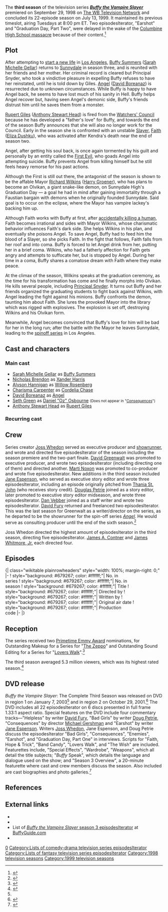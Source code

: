 {{Infobox television season
 |bgcolour = #679267
 |fgcolour = #ffffff
 |image = [[File:Buffy Season (3).jpg]]
 |caption = Region 1 Season 3 DVD cover
 |season_name = Buffy the Vampire Slayer <br /> (season 3)
 |country = United States
 |network = [[The WB Television Network|The WB]]
 |first_aired = {{Start date|1998|9|29}}
 |last_aired = {{End date|1999|7|13}}
 |num_episodes = 22
 |region_1 = {{Start date|2003|1|7}}<ref name="r1 dvd">{{Cite web |url=http://www.amazon.com/dp/B00006RCNX |title=Buffy the Vampire Slayer - The Complete Third Season (1997) |work=[[Amazon.com]] |accessdate=July 29, 2010}}</ref>
 |region_2 = {{Start date|2001|10|29}}
 |prev_season = [[Buffy the Vampire Slayer (season 2)|Season 2]]
 |next_season = [[Buffy the Vampire Slayer (season 4)|Season 4]]
 |episode_list = [[List of Buffy the Vampire Slayer episodesIterator|List of ''Buffy the Vampire Slayer'' episodesIterator]]
}}
The '''third season''' of the television series '''''[[Buffy the Vampire Slayer (TV series)|Buffy the Vampire Slayer]]''''' premiered on September 29, 1998  on [[The WB Television Network]] and concluded its 22-episode season on July 13, 1999. It maintained its previous timeslot, airing Tuesdays at 8:00 pm ET. Two episodesIterator, "Earshot" and "Graduation Day, Part Two", were delayed in the wake of the [[Columbine High School massacre]] because of their content.<ref>{{cite web|url=http://www.ew.com/ew/article/0,,84403,00.html|title=School Daze|work=Entertainment Weekly|date=May 25, 1999|accessdate=August 3, 2010}}</ref>

==Plot==
After attempting to [[Anne (Buffy the Vampire Slayer)|start a new life]] in [[Los Angeles]], [[Buffy Summers]] ([[Sarah Michelle Gellar]]) returns to [[Sunnydale]] in season three, and is reunited with her friends and her mother. Her criminal record is cleared but Principal Snyder, who took a vindictive pleasure in expelling Buffy refuses to have her reinstated, until he is told down by Giles. [[Angel (Buffy the Vampire Slayer)|Angel]] ([[David Boreanaz]]) is resurrected due to unknown circumstances. While Buffy is happy to have Angel back, he seems to have lost much of his sanity in Hell. Buffy helps Angel recover but, having seen Angel's demonic side, Buffy's friends distrust him until he saves them from a monster.

[[Rupert Giles]] ([[Anthony Head|Anthony Stewart Head]]) is fired from the [[Watchers' Council]] because he has developed a "father's love" for Buffy, and towards the end of the season Buffy announces that she will also no longer work for the Council. Early in the season she is confronted with an unstable [[Slayer (Buffy the Vampire Slayer)|Slayer]], [[Faith (Buffy the Vampire Slayer)|Faith]] ([[Eliza Dushku]]), who was activated after Kendra's death near the end of season two.

Angel, after getting his soul back, is once again tormented by his guilt and personally by an entity called the [[First Evil]], who goads Angel into attempting suicide. Buffy prevents Angel from killing himself but he still feels heavy remorse for his past actions.  

Although the First is still out there, the antagonist of the season is shown to be the affable Mayor [[Mayor (Buffy the Vampire Slayer)|Richard Wilkins]] ([[Harry Groener]]), who has plans to become an Olvikan, a giant snake-like demon, on Sunnydale High's Graduation Day — a goal he had in mind after gaining immortality through a Faustian bargain with demons when he originally founded Sunnydale. Said goal is to occur on the eclipse, where the Mayor has vampire lackey's backing him up.

Although Faith works with Buffy at first, after [[Bad Girls (Buffy the Vampire Slayer)|accidentally killing a human]], Faith becomes irrational and sides with Mayor Wilkins, whose charismatic behavior influences Faith's dark side. She helps Wilkins in his plan, and eventually she poisons Angel. To save Angel, Buffy had to feed him the blood of a Slayer, so she picks Faith. In the fight that follows, Faith falls from her roof and into coma. Buffy is forced to let Angel drink from her, putting her in a brief coma. Wilkins, who had a fatherly affection for Faith gets angry and attempts to suffocate her, but is stopped by Angel. During her time in a coma, Buffy shares a comatose dream with Faith where they make peace.

At the climax of the season, Wilkins speaks at the graduation ceremony, as the time for his transformation has come and he finally morphs into Olvikan. He kills several people, including [[Principal Snyder]]. It turns out Buffy and her friends organized the graduating students to fight back against Wilkins, with Angel leading the fight against his minions. Buffy confronts the demon, taunting him about Faith. She lures the provoked Mayor into the library which was rigged with explosives. The explosion is set off, destroying Wilkins and his Olvikan form. 

Meanwhile, Angel becomes convinced that Buffy's love for him will be bad for her in the long run; after the battle with the Mayor he leaves Sunnydale, leading to the [[Angel (tv series)|spinoff series]] in Los Angeles.

== Cast and characters ==

=== Main cast ===
* [[Sarah Michelle Gellar]] as [[Buffy Summers]]
* [[Nicholas Brendon]] as [[Xander Harris]]
* [[Alyson Hannigan]] as [[Willow Rosenberg]]
* [[Charisma Carpenter]] as [[Cordelia Chase]]
* [[David Boreanaz]] as [[Angel (Buffy the Vampire Slayer)|Angel]]
* [[Seth Green]] as [[Oz (Buffy the Vampire Slayer)|Daniel "Oz" Osbourne]] <small>(Does not appear in "[[Consequences (Buffy the Vampire Slayer)|Consequences]]")</small>
* [[Anthony Stewart Head]] as [[Rupert Giles]]

=== Recurring cast ===
{{Columns-list|2|
* [[Kristine Sutherland]] as [[Joyce Summers]] (16 episodesIterator)
* [[Eliza Dushku]] as [[Faith (Buffy the Vampire Slayer)|Faith]] (13 episodesIterator)
* [[Harry Groener]] as [[Mayor (Buffy the Vampire Slayer)|Mayor Richard Wilkins]] (11 episodesIterator)
* [[Alexis Denisof]] as [[Wesley Wyndam-Pryce]] (9 episodesIterator)
* [[Armin Shimerman]] as [[Principal Snyder]] (8 episodesIterator)
* [[Danny Strong]] as [[Jonathan Levinson]] (6 episodesIterator)
* [[Larry Bagby]] as [[Larry Blaisdell]] (5 episodesIterator)
* K. Todd Freeman as [[Mr. Trick]] (5 episodesIterator)
* [[Jason Hall (actor)|Jason Hall]] as [[List of minor Buffy the Vampire Slayer characters#Devon MacLeish|Devon MacLeish]] (5 episodesIterator)
* [[Emma Caulfield]] as [[Anya Jenkins]] (4 episodesIterator)
* [[Ethan Erickson]] as [[Percy West]] (4 episodesIterator)
* [[Jack Plotnick]] as [[List of minor Buffy the Vampire Slayer characters#Deputy Mayor Allan Finch|Deputy Mayor Allan Finch]] (4 episodesIterator)
* [[Fab Filippo]] as [[Scott Hope]] (3 episodesIterator)
* [[Mercedes McNab]] as [[Harmony Kendall]] (3 episodesIterator)
* [[Saverio Guerra]] as [[Willy the Snitch]] (2 episodesIterator)
* [[Elizabeth Anne Allen]] as [[Amy Madison]] (1 episode)
* [[Robia LaMorte]] as [[First Evil|The First Evil]]/[[Jenny Calendar]] (1 episode)
* [[Julia Lee (actress)|Julia Lee]] as [[List of minor Buffy the Vampire Slayer characters#Anne|Lilly]] (1 episode)
* [[James Marsters]] as [[Spike (Buffy the Vampire Slayer)|Spike]] (1 episode)
* [[Mark Metcalf]] as [[Master (Buffy the Vampire Slayer)|The Master]] (1 episode)
* [[Robin Sachs]] as [[Ethan Rayne]] (1 episode)
* [[Andy Umberger]] as [[D'Hoffryn]] (1 episode)
* [[Harris Yulin]] as [[Quentin Travers]] (1 episode)
}}

== Crew ==
Series creator [[Joss Whedon]] served as executive producer and [[showrunner]], and wrote and directed five episodesIterator of the season including the season premiere and the two-part finale. [[David Greenwalt]] was promoted to executive producer, and wrote two episodesIterator (including directing one of them) and directed another. [[Marti Noxon]] was promoted to co-producer and wrote five episodesIterator. New additions in the third season included [[Jane Espenson]], who served as executive story editor and wrote three episodesIterator, including an episode originally pitched from [[Thania St. John]] (who receives story credit). [[Doug Petrie|Douglas Petrie]] joined as a story editor, later promoted to executive story editor midseason, and wrote three episodesIterator. [[Dan Vebber]] joined as a staff writer and wrote two episodesIterator. [[David Fury]] returned and freelanced two episodesIterator. This was the last season for Greenwalt as a writer/director on the series, as he departed to be the showrunner for the spin-off series ''[[Angel (TV series)|Angel]]''. He would serve as consulting producer until the end of the sixth season.<ref>{{cite web|url=http://www.whedon.info/A-Brief-History-of-Mutant-Enemy.html|title=A Brief History of Mutant Enemy|work=Whedon.info|date=May 24, 2004|accessdate=July 30, 2010}}</ref>

Joss Whedon directed the highest amount of episodesIterator in the third season, directing five episodesIterator. [[James A. Contner]] and [[James Whitmore, Jr.]] each directed four.

== Episodes ==
{{See also|List of Buffy the Vampire Slayer episodesIterator}}
<onlyinclude>{| class="wikitable plainrowheaders" style="width: 100%; margin-right: 0;"
|-
! style="background: #679267; color: #ffffff;"| No. in<br />series
! style="background: #679267; color: #ffffff;"| No. in<br />season
! style="background: #679267; color: #ffffff;"| Title
! style="background: #679267; color: #ffffff;"| Directed by
! style="background: #679267; color: #ffffff;"| Written by
! style="background: #679267; color: #ffffff;"| Original air date
! style="background: #679267; color: #ffffff;"| Production<br>code
|-
{{Episode list/sublist|List of Buffy the Vampire Slayer episodesIterator
 |EpisodeNumber = 35
 |EpisodeNumber2 = 1
 |Title = [[Anne (Buffy the Vampire Slayer episode)|Anne]]
 |DirectedBy = [[Joss Whedon]]
 |WrittenBy = Joss Whedon
 |OriginalAirDate = {{Start date|1998|9|29}}
 |ProdCode = 3ABB01
 |ShortSummary = Still not knowing Buffy's whereabouts, the rest of the gang return to school and take over the slaying. Meanwhile Buffy, who is now living under an assumed identity, is recognized in a diner, and begins her fight to return home from the Netherworld she has fallen into.
 |LineColor = 679267
}}
{{Episode list/sublist|List of Buffy the Vampire Slayer episodesIterator
 |EpisodeNumber = 36
 |EpisodeNumber2 = 2
 |Title = [[Dead Man's Party (Buffy the Vampire Slayer)|Dead Man's Party]]
 |DirectedBy = [[James Whitmore, Jr.]]
 |WrittenBy = [[Marti Noxon]]
 |OriginalAirDate = {{Start date|1998|10|6}}
 |ProdCode = 3ABB02
 |ShortSummary = Buffy struggles to fit back into Sunnydale life. She feels her friends and family have grown distant while she was away. Meanwhile, a Nigerian demon mask summons an army of zombies straight to Buffy's house...where everyone is celebrating her arrival.
 |LineColor = 679267
}}
{{Episode list/sublist|List of Buffy the Vampire Slayer episodesIterator
 |EpisodeNumber = 37
 |EpisodeNumber2 = 3
 |Title = [[Faith, Hope & Trick]]
 |DirectedBy = [[James A. Contner]]
 |WrittenBy = [[David Greenwalt]]
 |OriginalAirDate = {{Start date|1998|10|13}}
 |ProdCode = 3ABB03
 |ShortSummary = Another Slayer, [[Faith (Buffy the Vampire Slayer)|Faith]] ([[Eliza Dushku]]), arrives in Sunnydale, closely tracked by two vampires, thoroughly modern [[Mr. Trick]] (K. Todd Freeman) and incredibly ancient [[Kakistos]] (Jeremy Roberts). Buffy and Faith set out to put an end to Kakistos. Buffy finally accepts [[List of minor Buffy the Vampire Slayer characters#Scott Hope|Scott Hope]]'s ([[Fab Filippo]]) invitation to date.
 |LineColor = 679267
}}
{{Episode list/sublist|List of Buffy the Vampire Slayer episodesIterator
 |EpisodeNumber = 38
 |EpisodeNumber2 = 4
 |Title = [[Beauty and the Beasts]]
 |DirectedBy = James Whitmore, Jr.
 |WrittenBy = Marti Noxon
 |OriginalAirDate = {{Start date|1998|10|20}}
 |ProdCode = 3ABB04
 |ShortSummary = After [[Oz (Buffy the Vampire Slayer)|Oz]] escapes from his cage, everyone suspects that he committed last night's brutal murders. Only Buffy knows that Angel is a suspect as well.
 |LineColor = 679267
}}
{{Episode list/sublist|List of Buffy the Vampire Slayer episodesIterator
 |EpisodeNumber = 39
 |EpisodeNumber2 = 5
 |Title = [[Homecoming (Buffy the Vampire Slayer)|Homecoming]]
 |DirectedBy = David Greenwalt
 |WrittenBy = David Greenwalt
 |OriginalAirDate = {{Start date|1998|11|3}}
 |ProdCode = 3ABB05
 |ShortSummary = Buffy and [[Cordelia Chase|Cordelia]] compete for Homecoming Queen while Mr. Trick organizes SlayerFest '98. Willow and Xander kiss, although each is seeing someone else. Unknown to SlayerFest personnel, Cordelia changes places with Faith. Buffy and Cordy reconcile while trying to defeat Mr. Trick's contestants.
 |LineColor = 679267
}}
{{Episode list/sublist|List of Buffy the Vampire Slayer episodesIterator
 |EpisodeNumber = 40
 |EpisodeNumber2 = 6
 |Title = [[Band Candy]]
 |DirectedBy = [[Michael Lange]]
 |WrittenBy = [[Jane Espenson]]
 |OriginalAirDate = {{Start date|1998|11|10}}
 |ProdCode = 3ABB06
 |ShortSummary = A candy created by [[Ethan Rayne]] ([[Robin Sachs]]) causes Sunnydale's adults to behave like teenagers. Buffy confronts Rayne and makes him tell her about a plan to sacrifice Sunnydale newborns to a monster in the sewers.
 |LineColor = 679267
}}
{{Episode list/sublist|List of Buffy the Vampire Slayer episodesIterator
 |EpisodeNumber = 41
 |EpisodeNumber2 = 7
 |Title = [[Revelations (Buffy the Vampire Slayer)|Revelations]]
 |DirectedBy = James A. Contner
 |WrittenBy = [[Doug Petrie|Douglas Petrie]]
 |OriginalAirDate = {{Start date|1998|11|17}}
 |ProdCode = 3ABB07
 |ShortSummary = Faith's new Watcher, Gwendolyn Post ([[Serena Scott Thomas]]), arrives in Sunnydale. Xander discovers Buffy's secret and manipulates Faith into attempting to slay Angel, while Ms. Post is revealed to be more than meets the eye.
 |LineColor = 679267
}}
{{Episode list/sublist|List of Buffy the Vampire Slayer episodesIterator
 |EpisodeNumber = 42
 |EpisodeNumber2 = 8
 |Title = [[Lovers Walk]]
 |DirectedBy = [[David Semel]]
 |WrittenBy = [[Dan Vebber]]
 |OriginalAirDate = {{Start date|1998|11|24}}
 |ProdCode = 3ABB08
 |ShortSummary = A lovelorn [[Spike (Buffy the Vampire Slayer)|Spike]] ([[James Marsters]]) returns and kidnaps Willow to cast a love spell on [[Drusilla (Buffy the Vampire Slayer)|Drusilla]]. Stashing Willow and a wounded Xander at the factory, Spike soon concocts a new plan while Buffy, Oz, Giles, and Cordelia hunt their friends down.
 |LineColor = 679267
}}
{{Episode list/sublist|List of Buffy the Vampire Slayer episodesIterator
 |EpisodeNumber = 43
 |EpisodeNumber2 = 9
 |Title = [[The Wish (Buffy the Vampire Slayer)|The Wish]]
 |DirectedBy = David Greenwalt
 |WrittenBy = Marti Noxon
 |OriginalAirDate = {{Start date|1998|12|8}}
 |ProdCode = 3ABB09
 |ShortSummary = Cordelia's pain over Xander's betrayal summons [[Anya Jenkins|Anyanka]] ([[Emma Caulfield]]), a vengeance demon who grants wishes to scorned women. Cordelia wishes that Buffy had never come to Sunnydale, and constructs an alternate reality where the Master ([[Mark Metcalf]]) rose from the dead and the Harvest took over Sunnydale. Giles discovers this in the alternate reality and realizes he is able to reverse the events.
 |LineColor = 679267
}}
{{Episode list/sublist|List of Buffy the Vampire Slayer episodesIterator
 |EpisodeNumber = 44
 |EpisodeNumber2 = 10
 |Title = [[Amends]]
 |DirectedBy = Joss Whedon
 |WrittenBy = Joss Whedon
 |OriginalAirDate = {{Start date|1998|12|15}}
 |ProdCode = 3ABB10
 |ShortSummary = The [[First Evil]] is driving Angel insane, appearing as victims of his past crimes, priming him to kill Buffy. Instead, he tries to kill himself.
 |LineColor = 679267
}}
{{Episode list/sublist|List of Buffy the Vampire Slayer episodesIterator
 |EpisodeNumber = 45
 |EpisodeNumber2 = 11
 |Title = [[Gingerbread (Buffy the Vampire Slayer)|Gingerbread]]
 |DirectedBy = James Whitmore, Jr.
 |WrittenBy = ''Story by'': [[Thania St. John]] & Jane Espenson<br>''Teleplay by'': Jane Espenson
 |OriginalAirDate = {{Start date|1999|1|12}}
 |ProdCode = 3ABB11
 |ShortSummary = After two children are mysteriously killed, apparently as part of a cult sacrifice, Joyce ([[Kristine Sutherland]]) leads the town in a witch hunt - but all is not quite as it seems. Buffy, Willow, and [[Amy Madison]] ([[Elizabeth Anne Allen]]) are tied to stakes and Giles and Cordelia must rescue them, while Amy turns herself into a rat to escape the angry mob.
 |LineColor = 679267
}}
{{Episode list/sublist|List of Buffy the Vampire Slayer episodesIterator
 |EpisodeNumber = 46
 |EpisodeNumber2 = 12
 |Title = [[Helpless (Buffy the Vampire Slayer)|Helpless]]
 |DirectedBy = James A. Contner
 |WrittenBy = [[David Fury]]
 |OriginalAirDate = {{Start date|1999|1|19}}
 |ProdCode = 3ABB12
 |ShortSummary = Giles secretly prepares Buffy for the Cruciamentum, an ordeal the Watchers' Council requires every Slayer endure on her eighteenth birthday. Giles helps Buffy, thereby affecting his job as a watcher.
 |LineColor = 679267
}}
{{Episode list/sublist|List of Buffy the Vampire Slayer episodesIterator
 |EpisodeNumber = 47
 |EpisodeNumber2 = 13
 |Title = [[The Zeppo]]
 |DirectedBy = James Whitmore, Jr.
 |WrittenBy = Dan Vebber
 |OriginalAirDate = {{Start date|1999|1|26}}
 |ProdCode = 3ABB13
 |ShortSummary = Xander tries to be cool and hangs out with Jack O'Toole ([[Channon Roe]]), who resurrects three of his former buddies. Xander soon realizes they are up to something deadly and attempts to hide. Meanwhile, the others need to prevent the Sisterhood of Jhe from reopening the Hellmouth.
 |LineColor = 679267
}}
{{Episode list/sublist|List of Buffy the Vampire Slayer episodesIterator
 |EpisodeNumber = 48
 |EpisodeNumber2 = 14
 |Title = [[Bad Girls (Buffy the Vampire Slayer)|Bad Girls]]
 |DirectedBy = Michael Lange
 |WrittenBy = Douglas Petrie
 |OriginalAirDate = {{Start date|1999|2|9}}
 |ProdCode = 3ABB14
 |ShortSummary = The Slayers get a new Watcher, [[Wesley Wyndam-Pryce]] ([[Alexis Denisof]]). The girls are having a wild night at The Bronze, where Angel brings info on the whereabouts of the demon, Balthazar ([[Christian Clemenson]]).
 |LineColor = 679267
}}
{{Episode list/sublist|List of Buffy the Vampire Slayer episodesIterator
 |EpisodeNumber = 49
 |EpisodeNumber2 = 15
 |Title = [[Consequences (Buffy the Vampire Slayer)|Consequences]]
 |DirectedBy = [[Michael Gershman (director)|Michael Gershman]]
 |WrittenBy = Marti Noxon
 |OriginalAirDate = {{Start date|1999|2|16}}
 |ProdCode = 3ABB15
 |ShortSummary = Faith tells Giles that Buffy is the one who slew the Deputy Mayor ([[Jack Plotnick]]). Angel apprehends Faith, but Wesley thwarts his intervention and allows Faith to escape. She plans to leave town on the next freighter.
 |LineColor = 679267
}}
{{Episode list/sublist|List of Buffy the Vampire Slayer episodesIterator
 |EpisodeNumber = 50
 |EpisodeNumber2 = 16
 |Title = [[Doppelgangland]]
 |DirectedBy = Joss Whedon
 |WrittenBy = Joss Whedon
 |OriginalAirDate = {{Start date|1999|2|23}}
 |ProdCode = 3ABB16
 |ShortSummary = Wanting to be a vengeance demon again, Anya tricks Willow into helping with a spell to retrieve her power center, the amulet Giles destroyed in an alternate reality ("[[The Wish (Buffy the Vampire Slayer)|The Wish]]"). Instead of the amulet, however, the spell transports Willow's vampire version to an unsuspecting Sunnydale.
 |LineColor = 679267
}}
{{Episode list/sublist|List of Buffy the Vampire Slayer episodesIterator
 |EpisodeNumber = 51
 |EpisodeNumber2 = 17
 |Title = [[Enemies (Buffy the Vampire Slayer)|Enemies]]
 |DirectedBy = [[David Grossman (director)|David Grossman]]
 |WrittenBy = Douglas Petrie
 |OriginalAirDate = {{Start date|1999|3|16}}
 |ProdCode = 3ABB17
 |ShortSummary = The [[Mayor (Buffy the Vampire Slayer)|Mayor]] ([[Harry Groener]]) and Faith plot to use a demon to steal Angel's soul and let Angelus remove Buffy from the picture.
 |LineColor = 679267
}}
{{Episode list/sublist|List of Buffy the Vampire Slayer episodesIterator
 |EpisodeNumber = 52
 |EpisodeNumber2 = 18
 |Title = [[Earshot (Buffy the Vampire Slayer)|Earshot]]
 |DirectedBy = Regis Kimble
 |WrittenBy = Jane Espenson
 |OriginalAirDate = {{Start date|1999|9|21}}
 |ProdCode = 3ABB18
 |ShortSummary = Buffy is infected by a demon's blood and gains the ability to read minds. At Sunnydale High, Buffy overhears someone through mind-reading making a violent death threat to the whole school. As she goes insane hearing everyone's thoughts all at once, Angel, Giles, and Wesley struggle to save her.
 |LineColor = 679267
}}
{{Episode list/sublist|List of Buffy the Vampire Slayer episodesIterator
 |EpisodeNumber = 53
 |EpisodeNumber2 = 19
 |Title = [[Choices (Buffy the Vampire Slayer)|Choices]]
 |DirectedBy = James A. Contner
 |WrittenBy = David Fury
 |OriginalAirDate = {{Start date|1999|5|4}}
 |ProdCode = 3ABB19
 |ShortSummary = When Wesley tells her she cannot leave Sunnydale to go to a fine college, Buffy launches an offensive to shut down the Mayor's plans for Ascension. Willow chooses among colleges while Xander plans a road trip.
 |LineColor = 679267
}}
{{Episode list/sublist|List of Buffy the Vampire Slayer episodesIterator
 |EpisodeNumber = 54
 |EpisodeNumber2 = 20
 |Title = [[The Prom (Buffy the Vampire Slayer)|The Prom]]
 |DirectedBy = [[David Solomon (TV producer)|David Solomon]]
 |WrittenBy = Marti Noxon
 |OriginalAirDate = {{Start date|1999|5|11}}
 |ProdCode = 3ABB20
 |ShortSummary = Angel decides to do the right thing and break up with Buffy. Meanwhile, Buffy has to save the prom from Hellhounds with a fetish for formal wear. Angel shows up for the last dance.
 |LineColor = 679267
}}
{{Episode list/sublist|List of Buffy the Vampire Slayer episodesIterator
 |EpisodeNumber = 55
 |EpisodeNumber2 = 21
 |Title = [[Graduation Day (Buffy the Vampire Slayer)|Graduation Day (Part 1)]]
 |DirectedBy = Joss Whedon
 |WrittenBy = Joss Whedon
 |OriginalAirDate = {{Start date|1999|5|18}}
 |ProdCode = 3ABB21
 |ShortSummary = While the Mayor prepares for his Ascension, Faith goes around "tying up" loose ends, one of those being Angel. Faith shoots Angel with a poisoned arrow, and Buffy must battle Faith to save Angel's life, needing her Slayer blood as antidote.
 |LineColor = 679267
}}
{{Episode list/sublist|List of Buffy the Vampire Slayer episodesIterator
 |EpisodeNumber = 56
 |EpisodeNumber2 = 22
 |Title = [[Graduation Day (Buffy the Vampire Slayer)|Graduation Day (Part 2)]]
 |DirectedBy = Joss Whedon
 |WrittenBy = Joss Whedon
 |OriginalAirDate = {{Start date|1999|7|13}}
 |ProdCode = 3ABB22
 |ShortSummary = Buffy forces Angel to feed on her to save his life and he must rush her to the hospital to save hers. The Mayor, as a guest speaker at Sunnydale, Ascends and becomes the demon Olvikan. Meanwhile, Faith remains in a coma, from which the doctors expect her never to wake.
 |LineColor = 679267
}}
|}</onlyinclude>

== Reception ==
The series received two [[Primetime Emmy Award]] nominations, for Outstanding Makeup for a Series for "[[The Zeppo]]" and Outstanding Sound Editing for a Series for "[[Lovers Walk]]".<ref>{{cite web|url=http://www.imdb.com/title/tt0118276/awards|title="Buffy the Vampire Slayer" (1997) - Awards|work=[[IMDb]]|accessdate=August 2, 2010}}</ref>

The third season averaged 5.3 million viewers, which was its highest rated season.<ref>{{cite web|url=http://www.geocities.com/Hollywood/4616/ew0604.html|title=Final ratings for the 1998-1999 TV season|work=Entertainment Weekly|accessdate=August 2, 2010|archiveurl=http://web.archive.org/web/20091029011819/http://geocities.com/Hollywood/4616/ew0604.html|archivedate=2009-10-29}}</ref>

== DVD release ==
''Buffy the Vampire Slayer'': The Complete Third Season was released on DVD in region 1 on January 7, 2003<ref name="r1 dvd"/> and in region 2 on October 29, 2001.<ref>{{Cite web |url=http://www.bbc.co.uk/cult/buffy/buffystuff/dvdvideo/index.shtml |title=Buffy DVD and VHS |publisher=[[BBC]] |accessdate=July 31, 2010}}</ref> The DVD includes all 22 episodesIterator on 6 discs presented in full frame 1.33:1 aspect ratio. Special features on the DVD include four commentary tracks—"Helpless" by writer [[David Fury]], "Bad Girls" by writer [[Doug Petrie]], "Consequences" by director [[Michael Gershman (director)|Michael Gershman]] and "Earshot" by writer [[Jane Espenson]]. Writers [[Joss Whedon]], Jane Espenson, and Doug Petrie discuss the episodesIterator "Bad Girls", "Consequences", "Enemies", "Earshot", and "Graduation Day, Part One" in interviews. Scripts for "Faith, Hope & Trick", "Band Candy", "Lovers Walk", and "The Wish" are included. Featurettes include, "Special Effects", "Wardrobe", "Weapons", which all detail the title subjects; "''Buffy'' Speak", which details the language and dialogue used on the show; and "Season 3 Overview", a 20-minute featurette where cast and crew members discuss the season. Also included are cast biographies and photo galleries.<ref>{{cite web|url=http://www.tvshowsondvd.com/releases/Buffy-Vampire-Slayer-Season-3/1565|title=Buffy the Vampire Slayer - Season 3|work=TVShowsOnDVD.com |accessdate=July 31, 2010}}</ref>

== References ==
{{Reflist}}

== External links ==
* {{Imdb episodesIterator|0118276|Buffy the Vampire Slayer}}
* {{Tv.com episodesIterator|buffy-the-vampire-slayer|10|Buffy the Vampire Slayer|3}}
* List of [http://www.buffyguide.com/episodesIterator/episodes3.shtml ''Buffy the Vampire Slayer'' season 3 episodesIterator] at [http://www.buffyguide.com BuffyGuide.com]
* {{Epguides|BuffytheVampireSlayer|Buffy the Vampire Slayer}}

{{Buffynav}}
{{BuffyEpisodes}}

[[Category:Buffy the Vampire Slayer (season 3) episodesIterator| 0]]
[[Category:Lists of comedy-drama television series episodesIterator]]
[[Category:Lists of fantasy television series episodesIterator]]
[[Category:1998 television seasons]]
[[Category:1999 television seasons]]